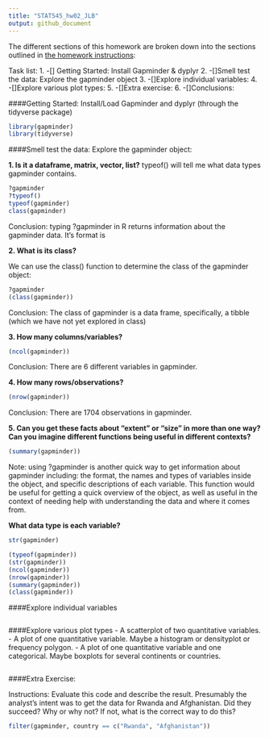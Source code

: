 ```yaml
---
title: "STAT545_hw02_JLB"
output: github_document
---
```

The different sections of this homework are broken down into the sections outlined in [the homework instructions](http://stat545.com/Classroom/assignments/hw02/hw02.html): 

Task list: 
1. -[] Getting Started: Install Gapminder & dyplyr
2. -[]Smell test the data: Explore the gapminder object
3. -[]Explore individual variables:
4. -[]Explore various plot types: 
5. -[]Extra exercise: 
6. -[]Conclusions:



####Getting Started:
Install/Load Gapminder and dyplyr (through the tidyverse package)
```r
library(gapminder)
library(tidyverse)
```


####Smell test the data:
Explore the gapminder object:

**1. Is it a dataframe, matrix, vector, list?**
typeof() will tell me what data types gapminder contains. 
```r
?gapminder
?typeof()
typeof(gapminder)
class(gapminder)
```
Conclusion: typing ?gapminder in R returns information about the gapminder data. It's format is 

**2. What is its class?**

We can use the class() function to determine the class of the gapminder object:
```r
?gapminder
(class(gapminder))
```
Conclusion: The class of gapminder is a data frame, specifically, a tibble (which we have not yet explored in class)

**3. How many columns/variables?**
```r
(ncol(gapminder))
```
Conclusion: There are 6 different variables in gapminder.

**4. How many rows/observations?**
```r
(nrow(gapminder))
```
Conclusion: There are 1704 observations in gapminder.


**5. Can you get these facts about “extent” or “size” in more than one way? Can you imagine different functions being useful in different contexts?**
```r
(summary(gapminder))


```
Note: using ?gapminder is another quick way to get information about gapminder including: the format, the names and types of variables inside the object, and specific descriptions of each variable. 
This function would be useful for getting a quick overview of the object, as well as useful in the context of needing help with understanding the data and where it comes from.

**What data type is each variable?**
```r
str(gapminder)
```

```r
(typeof(gapminder))
(str(gapminder))
(ncol(gapminder))
(nrow(gapminder))
(summary(gapminder))
(class(gapminder))
```

####Explore individual variables
```r

```

####Explore various plot types
 - A scatterplot of two quantitative variables.
 - A plot of one quantitative variable. Maybe a histogram or densityplot or frequency polygon.
 - A plot of one quantitative variable and one categorical. Maybe boxplots for several continents or countries.
```r

```


####Extra Exercise:

Instructions: Evaluate this code and describe the result. Presumably the analyst’s intent was to get the data for Rwanda and Afghanistan. Did they succeed? Why or why not? If not, what is the correct way to do this?
```r
filter(gapminder, country == c("Rwanda", "Afghanistan"))
```

